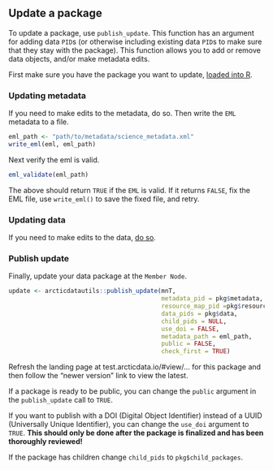 ## Update a package

To update a package, use `publish_update`. This function has an argument for adding data `PID`s (or otherwise including existing data `PID`s to make sure that they stay with the package). This function allows you to add or remove data objects, and/or make metadata edits.

First make sure you have the package you want to update, [loaded into R](#get-package-and-eml).

### Updating metadata

If you need to make edits to the metadata, do so. Then write the `EML` metadata to a file.

``` r
eml_path <- "path/to/metadata/science_metadata.xml"
write_eml(eml, eml_path)
```

Next verify the eml is valid.

``` r
eml_validate(eml_path)
```

The above should return `TRUE` if the `EML` is valid. If it returns `FALSE`, fix the EML file, use `write_eml()` to save the fixed file, and retry.

### Updating data

If you need to make edits to the data, [do so](#update-an-object).

### Publish update

Finally, update your data package at the `Member Node`.

```r
update <- arcticdatautils::publish_update(mnT, 
                                          metadata_pid = pkg$metadata,
                                          resource_map_pid =pkg$resource_map,
                                          data_pids = pkg$data,
                                          child_pids = NULL,
                                          use_doi = FALSE, 
                                          metadata_path = eml_path, 
                                          public = FALSE,
                                          check_first = TRUE)
```

Refresh the landing page at test.arcticdata.io/#view/... for this package and then follow the "newer version" link to view the latest.

If a package is ready to be public, you can change the `public` argument in the `publish_update` call to `TRUE`.

If you want to publish with a DOI (Digital Object Identifier) instead of a UUID (Universally Unique Identifier), you can change the `use_doi` argument to `TRUE`. **This should only be done after the package is finalized and has been thoroughly reviewed!**

If the package has children change `child_pids` to `pkg$child_packages`.